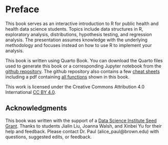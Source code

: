# Preface {.unnumbered}

This book serves as an interactive introduction to R for public health and health data science students. Topics include data structures in R, exploratory analysis, distributions, hypothesis testing, and regression analysis. The presentation assumes knowledge with the underlying methodology and focuses instead on how to use R to implement your analysis.

This book is written using Quarto Book. You can download the Quarto files used to generate this book or a corresponding Jupyter notebook from the [github repository](https://github.com/alicepaul/health-data-science-using-r). The github repository also contains a few [cheat sheets](https://github.com/alicepaul/health-data-science-using-r/tree/main/book/refs) including a pdf containing [all functions](https://github.com/alicepaul/health-data-science-in-r/blob/main/book/docs/functions_cheat_sheet.pdf) shown in this book.

This work is licensed under the Creative Commons Attribution 4.0 International [CC BY 4.0](https://creativecommons.org/licenses/by/4.0/).


## Acknowledgments 

This book was written with the support of a [Data Science Institute Seed Grant](https://dsi.brown.edu/). Thanks to students Jialin Liu, Joanna Walsh, and Xinbei Yu for their help and feedback. Please contact Dr. Paul (alice_paul\@brown.edu) with questions, suggested edits, or feedback.
